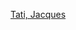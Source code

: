 {{Navbox
|name = 賈克·大地
|title = [[賈克·大地]]執導的電影
|state = {{{state|autocollapse}}}
|listclass = hlist
|list1 = 
* {{link-fr|節日 (1949年電影)|Jour de fête (film)|節日}} (1949)
* {{link-fr|于洛先生的假期|Les Vacances de monsieur Hulot|-{于}-洛先生的假期}} (1953)
* [[我的舅舅]] (1958)
* [[遊戲時間]] (1967)
* [[車車車]] (1971)
* {{link-en|遊行 (1974年電影)|Parade (film)|遊行}} (1974)
}}<noinclude>
{{collapsible option}}
[[Category:法国电影导演模板|Tati, Jacques]]
</noinclude>